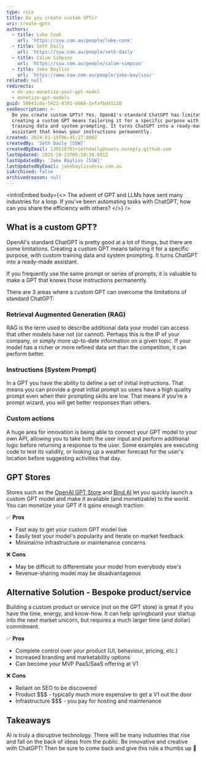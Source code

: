 ```yaml
---
type: rule
title: Do you create custom GPTs?
uri: create-gpts
authors:
  - title: Luke Cook
    url: 'https://ssw.com.au/people/luke-cook'
  - title: Seth Daily
    url: 'https://ssw.com.au/people/seth-daily'
  - title: Calum Simpson
    url: 'https://ssw.com.au/people/calum-simpson'
  - title: Jake Bayliss
    url: 'https://www.ssw.com.au/people/jake-bayliss/'
related: null
redirects:
  - do-you-monetize-your-gpt-model
  - monetize-gpt-models
guid: 50041cda-5923-4301-b668-1efafbd41110
seoDescription: >-
  Do you create custom GPTs? Yes, OpenAI's standard ChatGPT has limitations, and
  creating a custom GPT means tailoring it for a specific purpose with custom
  training data and system prompting. It turns ChatGPT into a ready-made
  assistant that knows your instructions permanently.
created: 2024-01-19T06:45:27.000Z
createdBy: 'Seth Daily [SSW]'
createdByEmail: 130118701+sethdaily@users.noreply.github.com
lastUpdated: 2025-10-23T05:19:38.691Z
lastUpdatedBy: 'Jake Bayliss [SSW]'
lastUpdatedByEmail: jakebayliss@ssw.com.au
isArchived: false
archivedreason: null
---
```


<introEmbed
  body={<>
    The advent of GPT and LLMs have sent many industries for a loop. If you've been automating tasks with ChatGPT, how can you share the efficiency with others?
  </>}
/>

## What is a custom GPT?

OpenAI's standard ChatGPT is pretty good at a lot of things, but there are some limitations. Creating a custom GPT means tailoring it for a specific purpose, with custom training data and system prompting. It turns ChatGPT into a ready-made assistant.

If you frequently use the same prompt or series of prompts, it is valuable to make a GPT that knows those instructions permanently.

There are 3 areas where a custom GPT can overcome the limitations of standard ChatGPT:

### Retrieval Augmented Generation (RAG)

RAG is the term used to describe additional data your model can access that other models have not (or cannot). Perhaps this is the IP of your company, or simply more up-to-date information on a given topic. If your model has a richer or more refined data set than the competition, it can perform better.

### Instructions (System Prompt)

In a GPT you have the ability to define a set of initial instructions. That means you can provide a great initial prompt so users have a high quality prompt even when their prompting skills are low. That means if you're a prompt wizard, you will get better responses than others.

### Custom actions

A huge area for innovation is being able to connect your GPT model to your own API, allowing you to take both the user input and perform additional logic before returning a response to the user. Some examples are executing code to test its validity, or looking up a weather forecast for the user's location before suggesting activities that day.

## GPT Stores

Stores such as the [OpenAI GPT Store](https://openai.com/blog/introducing-the-gpt-store) and [Bind AI](https://www.getbind.co?ref=producthunt) let you quickly launch a custom GPT model and make it available (and monetizable) to the world. You can monetize your GPT if it gains enough traction:

✅ **Pros**

* Fast way to get your custom GPT model live
* Easily test your model's popularity and iterate on market feedback
* Minimal/no infrastructure or maintenance concerns

❌ **Cons**

* May be difficult to differentiate your model from everybody else's
* Revenue-sharing model may be disadvantageous

<youtubeEmbed url="https://youtu.be/9T_wv6D8PYo" description="Video: the ChatGPT store is about to launch… let's get rich (4 min)" />

## Alternative Solution - Bespoke product/service

Building a custom product or service (not on the GPT store) is great if you have the time, energy, and know-how. It can help springboard your startup into the next market unicorn, but requires a much larger time (and dollar) commitment.

✅ **Pros**

* Complete control over your product (UI, behaviour, pricing, etc.)
* Increased branding and marketability options
* Can become your MVP PaaS/SaaS offering at V1

❌ **Cons**

* Reliant on SEO to be discovered
* Product $$$ - typically much more expensive to get a V1 out the door
* Infrastructure $$$ - you pay for hosting and maintenance

## Takeaways

AI is truly a disruptive technology. There will be many industries that rise and fall on the back of ideas from the public. Be innovative and creative with ChatGPT! Then be sure to come back and give this rule a thumbs up 🙂
